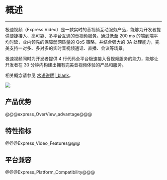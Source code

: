 # 概述

---

极速视频（Express Video）是一款实时的音视频互动服务产品，能够为开发者提供便捷接入、高可靠、多平台互通的音视频服务。通过低至 200 ms 的端到端平均时延，业内领先的保障弱网质量的 QoS 策略，并结合强大的 3A 处理能力，完美支持一对多、多对多的实时音视频通话、直播、会议等场景。

极速视频同时为开发者提供 4 行代码全平台极速接入音视频服务的能力，能够让开发者在 30 分钟内构建出拥有完美音视频体验的产品和服务。

相关概念请参见 [术语说明\|_blank](#5390)。

![](/Pics/Common/videocall.png)




## 产品优势

@@@express_OverView_advantage@@@

## 特性指标

@@@Express_Video_Features@@@

## 平台兼容

@@@Express_Platform_Compatibility@@@
